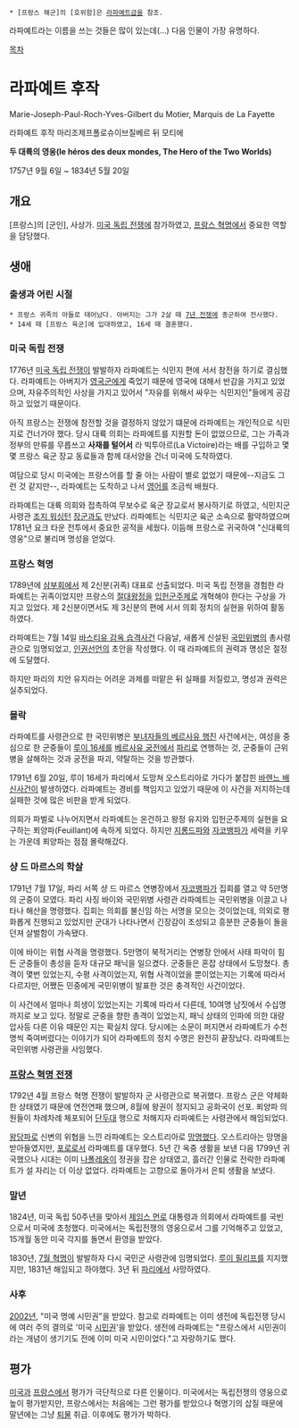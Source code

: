  * [프랑스 해군]의 [호위함]은 [[라파예트급]]을 참조.
라파예트라는 이름을 쓰는 것들은 많이 있는데(…) 다음 인물이 가장 유명하다.

[[목차]]
= 라파예트 후작 =
Marie-Joseph-Paul-Roch-Yves-Gilbert du Motier, Marquis de La Fayette

라파예트 후작 마리조제프폴로슈이브질베르 뒤 모티에

'''두 대륙의 영웅(le héros des deux mondes, The Hero of the Two Worlds)'''

1757년 9월 6일 ~ 1834년 5월 20일
== 개요 ==
[프랑스]의 [군인], 사상가. [[미국 독립 전쟁]]에 참가하였고, [[프랑스 혁명]]에서 중요한 역할을 담당했다.

== 생애 ==
=== 출생과 어린 시절 ===
 * 프랑스 귀족의 아들로 태어났다. 아버지는 그가 2살 때 [[7년 전쟁]]에 종군하여 전사했다.
 * 14세 때 [프랑스 육군]에 입대하였고, 16세 때 결혼했다.
=== 미국 독립 전쟁 ===
1776년 [[미국 독립 전쟁]]이 발발하자 라파예트는 식민지 편에 서서 참전을 하기로 결심했다. 라파예트는 아버지가 [[영국군]]에게 죽었기 때문에 영국에 대해서 반감을 가지고 있었으며, 자유주의적인 사상을 가지고 있어서 "자유를 위해서 싸우는 식민지인"들에게 공감하고 있었기 때문이다.

아직 프랑스는 전쟁에 참전할 것을 결정하지 않았기 떄문에 라파예트는 개인적으로 식민지로 건너가야 했다. 당시 대륙 의회는 라파예트를 지원할 돈이 없었으므로, 그는 가족과 정부의 만류를 무릅쓰고 '''사재를 털어서''' 라 빅투아르(La Victoire)라는 배를 구입하고 몇몇 프랑스 육군 장교 동료들과 함께 대서양을 건너 미국에 도착하였다.

여담으로 당시 미국에는 프랑스어를 할 줄 아는 사람이 별로 없었기 때문에--지금도 그런 것 같지만--, 라파예트는 도착하고 나서 [[영어]]를 조금씩 배웠다.

라파예트는 대륙 의회와 접촉하여 무보수로 육군 장교로서 봉사하기로 하였고, 식민지군 사령관 [[조지 워싱턴]] [[장군]]과도 만났다. 라파예트는 식민지군 육군 소속으로 활약하였으며 1781년 요크 타운 전투에서 중요한 공적을 세웠다. 이듬해 프랑스로 귀국하여 "신대륙의 영웅"으로 불리며 명성을 얻었다.

=== 프랑스 혁명 ===
1789년에 [[삼부회]]에서 제 2신분(귀족) 대표로 선출되었다. 미국 독립 전쟁을 경험한 라파예트는 귀족이었지만 프랑스의 [[절대왕정]]을 [[입헌군주제]]로 개혁해야 한다는 구상을 가지고 있었다. 제 2신분이면서도 제 3신분의 편에 서서 의회 정치의 실현을 위하여 활동하였다.

라파예트는 7월 14일 [[바스티유 감옥 습격사건]] 다음날, 새롭게 신설된 [[국민위병]]의 총사령관으로 임명되었고, [[인권선언]]의 초안을 작성했다. 이 때 라파예트의 권력과 명성은 절정에 도달했다.

하지만 파리의 치안 유지라는 어려운 과제를 떠맡은 뒤 실패를 저질렀고, 명성과 권력은 실추되었다.

=== 몰락 ===
라파예트를 사령관으로 한 국민위병은 [[부녀자들의 베르사유 행진]] 사건에서는, 여성을 중심으로 한 군중들이 [[루이 16세]]를 [[베르사유 궁전]]에서 [[파리]]로 연행하는 것, 군중들이 근위병을 살해하는 것과 궁전을 파괴, 약탈하는 것을 방관했다. 

1791년 6월 20일, 루이 16세가 파리에서 도망쳐 오스트리아로 가다가 붙잡힌 [[바렌느 배신사건]]이 발생하였다. 라파예트는 경비를 책임지고 있었기 때문에 이 사건을 저지하는데 실패한 것에 많은 비판을 받게 되었다.

의회가 파벌로 나누어지면서 라파예트는 온건하고 왕정 유지와 입헌군주제의 실현을 요구하는 푀양파(Feuillant)에 속하게 되었다. 하지만 [[지롱드파]]와 [[자코뱅파]]가 세력을 키우는 가운데 푀양파는 점점 몰락해갔다.

=== 샹 드 마르스의 학살 ===
1791년 7월 17일, 파리 서쪽 샹 드 마르스 연병장에서 [[자코뱅파]]가 집회를 열고 약 5만명의 군중이 모였다. 파리 사징 바이와 국민위병 사령관 라파예트는 국민위병을 이끌고 나타나 해산을 명령했다. 집회는 의회를 불신임 하는 서명을 모으는 것이었는데, 의외로 평화롭게 진행되고 있었지만 군대가 나타나면서 긴장감이 조성되고 흥분한 군중들이 돌을 던져 살벌함이 가속됐다.

이에 바이는 위협 사격을 명령했다. 5만명이 북적거리는 연병장 안에서 사태 파악이 힘든 군중들이 총성을 듣자 대규모 패닉을 일으켰다. 군중들은 혼잡 상태에서 도망쳤다. 총격이 몇번 있었는지, 수평 사격이었는지, 위협 사격이었을 뿐이었는지는 기록에 따라서 다르지만, 어쨌든 민중에게 국민위병이 발표한 것은 충격적인 사건이었다.

이 사건에서 얼마나 희생이 있었는지는 기록에 따라서 다른데, 10여명 남짓에서 수십명까지로 보고 있다. 정말로 군중을 향한 총격이 있었는지, 패닉 상태의 인파에 의한 대량 압사등 다른 이유 때문인 지는 확실치 않다. 당시에는 소문이 퍼지면서 라파예트가 수천명씩 죽여버렸다는 이야기가 되어 라파예트의 정치 수명은 완전히 끝장났다. 라파예트는 국민위병 사령관을 사임했다.

=== [[프랑스 혁명 전쟁]] ===
1792년 4월 프랑스 혁명 전쟁이 발발하자 군 사령관으로 복귀했다. 프랑스 군은 약체화 한 상태였기 때문에 연전연패 했으며, 8월에 왕권이 정지되고 공화국이 선포. 푀양파 의원들이 차례차례 체포되어 [[단두대]] 행으로 처해지자 라파예트는 사령관에서 해임되었다.

[[왕당파]]로 신변의 위협을 느낀 라파예트는 오스트리아로 [[망명]]했다. 오스트리아는 망명을 받아들였지만, [[포로]]로서 라파예트를 대우했다. 5년 간 옥중 생활을 보낸 다음 1799년 귀국했으나 시대는 이미 [[나폴레옹]]이 정권을 잡은 상태였고, 흘러간 인물로 전락한 라파예트가 설 자리는 더 이상 없었다. 라파예트는 고향으로 돌아가서 은퇴 생활을 보냈다.

=== 말년 ===
1824년, 미국 독립 50주년을 맞아서 [[제임스 먼로]] 대통령과 의회에서 라파예트를 국빈으로서 미국에 초청했다. 미국에서는 독립전쟁의 영웅으로서 그를 기억해주고 있었고, 15개월 동안 미국 각지를 돌면서 환영을 받았다.

1830년, [[7월 혁명]]이 발발하자 다시 국민군 사령관에 임명되었다. [[루이 필리프]]를 지지했지만, 1831년 해임되고 하야했다. 3년 뒤 [[파리]]에서 사망하였다.

=== 사후 ===
[[2002년]], "미국 명예 시민권"을 받았다. 참고로 라파예트는 이미 생전에 독립전쟁 당시에 여러 주의 결의로 '미국 [[시민권]]'을 받았다. 생전에 라파예트는 "프랑스에서 시민권이라는 개념이 생기기도 전에 이미 미국 시민이었다."고 자랑하기도 했다.

== 평가 ==
[[미국]]과 [[프랑스]]에서 평가가 극단적으로 다른 인물이다. 미국에서는 독립전쟁의 영웅으로 높이 평가받지만, 프랑스에서는 처음에는 그런 평가를 받았으나 혁명기의 삽질 때문에 말년에는 그냥 [[퇴물]] 취급. 이후에도 평가가 박하다.
